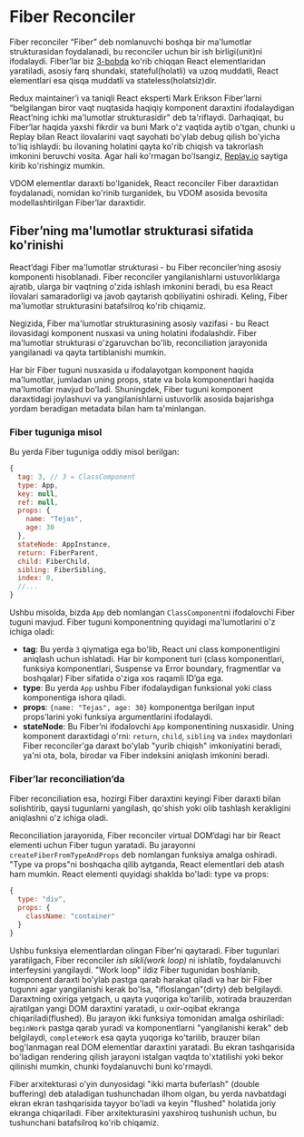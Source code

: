 # Fiber Reconciler

Fiber reconciler “Fiber” deb nomlanuvchi boshqa bir ma'lumotlar strukturasidan foydalanadi, bu reconciler uchun bir ish birligi(unit)ni ifodalaydi. Fiber’lar biz [3-bobda](/books/react/virtual-dom/how-virtual-dom-works#react-elementlari-react-elements) ko'rib chiqqan React elementlaridan yaratiladi, asosiy farq shundaki, stateful(holatli) va uzoq muddatli, React elementlari esa qisqa muddatli va stateless(holatsiz)dir.

Redux maintainer’i va taniqli React eksperti Mark Erikson Fiber’larni “belgilangan biror vaqt nuqtasida haqiqiy komponent daraxtini ifodalaydigan React’ning ichki ma'lumotlar strukturasidir" deb ta'riflaydi. Darhaqiqat, bu Fiber’lar haqida yaxshi fikrdir va buni Mark o'z vaqtida aytib o'tgan, chunki u Replay bilan React ilovalarini vaqt sayohati bo'ylab debug qilish bo'yicha to'liq ishlaydi: bu ilovaning holatini qayta ko'rib chiqish va takrorlash imkonini beruvchi vosita. Agar hali ko'rmagan bo'lsangiz, [Replay.io](https://www.replay.io/) saytiga kirib ko'rishingiz mumkin.

VDOM elementlar daraxti bo'lganidek, React reconciler Fiber daraxtidan foydalanadi, nomidan ko'rinib turganidek, bu VDOM asosida bevosita modellashtirilgan Fiber’lar daraxtidir.

## Fiber’ning ma'lumotlar strukturasi sifatida ko'rinishi

React’dagi Fiber ma'lumotlar strukturasi - bu Fiber reconciler’ning asosiy komponenti hisoblanadi. Fiber reconciler yangilanishlarni ustuvorliklarga ajratib, ularga bir vaqtning o'zida ishlash imkonini beradi, bu esa React ilovalari samaradorligi va javob qaytarish qobiliyatini oshiradi. Keling, Fiber ma'lumotlar strukturasini batafsilroq ko'rib chiqamiz.

Negizida, Fiber ma'lumotlar strukturasining asosiy vazifasi - bu React ilovasidagi komponent nusxasi va uning holatini ifodalashdir. Fiber ma'lumotlar strukturasi o'zgaruvchan bo'lib, reconciliation jarayonida yangilanadi va qayta tartiblanishi mumkin.

Har bir Fiber tuguni nusxasida u ifodalayotgan komponent haqida ma'lumotlar, jumladan uning props, state va bola komponentlari haqida ma'lumotlar mavjud bo'ladi. Shuningdek, Fiber tuguni komponent daraxtidagi joylashuvi va yangilanishlarni ustuvorlik asosida bajarishga yordam beradigan metadata bilan ham ta'minlangan.

### Fiber tuguniga misol

Bu yerda Fiber tuguniga oddiy misol berilgan:
``` js copy
{
  tag: 3, // 3 = ClassComponent
  type: App,
  key: null,
  ref: null,
  props: {
    name: "Tejas",
    age: 30
  },
  stateNode: AppInstance,
  return: FiberParent,
  child: FiberChild,
  sibling: FiberSibling,
  index: 0,
  //...
}
```

Ushbu misolda, bizda `App` deb nomlangan `ClassComponent`ni ifodalovchi Fiber tuguni mavjud. Fiber tuguni komponentning quyidagi ma'lumotlarini o'z ichiga oladi:
- **tag**: Bu yerda `3` qiymatiga ega bo'lib, React uni class komponentligini aniqlash uchun ishlatadi. Har bir komponent turi (class komponentlari, funksiya komponentlari, Suspense va Error boundary, fragmentlar va boshqalar) Fiber sifatida o'ziga xos raqamli ID’ga ega.
- **type**: Bu yerda `App` ushbu Fiber ifodalaydigan funksional yoki class komponentiga ishora qiladi.
- **props**: `{name: "Tejas", age: 30}` komponentga berilgan input props’larini yoki funksiya argumentlarini ifodalaydi.
- **stateNode**: Bu Fiber’ni ifodalovchi `App` komponentining nusxasidir. Uning komponent daraxtidagi o'rni: `return`, `child`, `sibling` va `index` maydonlari Fiber reconciler'ga daraxt bo'ylab "yurib chiqish" imkoniyatini beradi, ya'ni ota, bola, birodar va Fiber indeksini aniqlash imkonini beradi.

### Fiber’lar reconciliation’da

Fiber reconciliation esa, hozirgi Fiber daraxtini keyingi Fiber daraxti bilan solishtirib, qaysi tugunlarni yangilash, qo'shish yoki olib tashlash kerakligini aniqlashni o'z ichiga oladi.

Reconciliation jarayonida, Fiber reconciler virtual DOM’dagi har bir React elementi uchun Fiber tugun yaratadi. Bu jarayonni `createFiberFromTypeAndProps` deb nomlangan funksiya amalga oshiradi. "Type va props"ni boshqacha qilib aytganda, React elementlari deb atash ham mumkin. React elementi quyidagi shaklda bo'ladi: type va props:
``` js copy
{
  type: "div",
  props: {
    className: "container"
  }
}
```

Ushbu funksiya elementlardan olingan Fiber’ni qaytaradi. Fiber tugunlari yaratilgach, Fiber reconciler *ish sikli(work loop)* ni ishlatib, foydalanuvchi interfeysini yangilaydi. "Work loop" ildiz Fiber tugunidan boshlanib, komponent daraxti bo'ylab pastga qarab harakat qiladi va har bir Fiber tugunni agar yangilanishi kerak bo'lsa, "ifloslangan"(dirty) deb belgilaydi. Daraxtning oxiriga yetgach, u qayta yuqoriga ko'tarilib, xotirada brauzerdan ajratilgan yangi DOM daraxtini yaratadi, u oxir-oqibat ekranga chiqariladi(flushed). Bu jarayon ikki funksiya tomonidan amalga oshiriladi: `beginWork` pastga qarab yuradi va komponentlarni "yangilanishi kerak" deb belgilaydi, `completeWork` esa qayta yuqoriga ko'tarilib, brauzer bilan bog'lanmagan real DOM elementlar daraxtini yaratadi. Bu ekran tashqarisida bo'ladigan rendering qilish jarayoni istalgan vaqtda to'xtatilishi yoki bekor qilinishi mumkin, chunki foydalanuvchi buni ko'rmaydi.

Fiber arxitekturasi o'yin dunyosidagi "ikki marta buferlash" (double buffering) deb ataladigan tushunchadan ilhom olgan, bu yerda navbatdagi ekran ekran tashqarisida tayyor bo'ladi va keyin "flushed" holatida joriy ekranga chiqariladi. Fiber arxitekturasini yaxshiroq tushunish uchun, bu tushunchani batafsilroq ko'rib chiqamiz.

